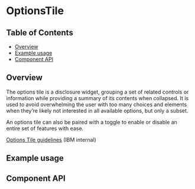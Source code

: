 
# OptionsTile

## Table of Contents

- [Overview](#overview)
- [Example usage](#example-usage)
- [Component API](#component-api)

## Overview

The options tile is a disclosure widget, grouping a set of related controls or
information while providing a summary of its contents when collapsed. It is used
to avoid overwhelming the user with too many choices and elements when they’re
likely not interested in all available options, but only a subset.

An options tile can also be paired with a toggle to enable or disable an entire
set of features with ease.

[Options Tile guidelines](https://pages.github.ibm.com/carbon/ibm-products/components/options-tile/usage)
(IBM internal)

## Example usage

<Canvas>
  <Story of={stories.optionsTile} />
</Canvas>

## Component API

<Controls />
